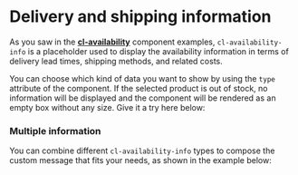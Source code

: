 
<Meta of={Stories} />

# Delivery and shipping information

As you saw in the [**cl-availability**](?path=/docs/components-availability-cl-availability--basic) component examples, `cl-availability-info` is a placeholder used to display the availability information in terms of delivery lead times, shipping methods, and related costs.

You can choose which kind of data you want to show by using the `type` attribute of the component. If the selected product is out of stock, no information will be displayed and the component will be rendered as an empty box without any size. Give it a try here below:

<Canvas sourceState="shown" of={Stories.Basic} />

<ArgsTable story="Basic" />

### Multiple information

You can combine different `cl-availability-info` types to compose the custom message that fits your needs, as shown in the example below:

<Canvas sourceState="shown" of={Stories.Message} />

